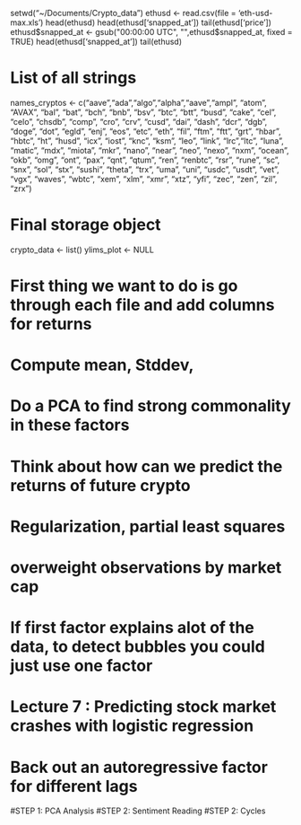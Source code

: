 setwd("~/Documents/Crypto_data")
ethusd <- read.csv(file = 'eth-usd-max.xls')
head(ethusd)
head(ethusd['snapped_at'])
tail(ethusd['price'])
ethusd$snapped_at <- gsub("00:00:00 UTC", "",ethusd$snapped_at, fixed = TRUE)
head(ethusd['snapped_at'])
tail(ethusd)

# List of all strings
names_cryptos  <- c("aave","ada","algo","alpha","aave","ampl", "atom", "AVAX", "bal", "bat", "bch",
"bnb", "bsv", "btc", "btt", "busd", "cake", "cel", "celo", "chsdb", "comp", "cro", "crv", "cusd",
"dai", "dash", "dcr", "dgb", "doge", "dot", "egld", "enj", "eos", "etc", "eth", "fil", "ftm", "ftt",
"grt", "hbar", "hbtc", "ht", "husd", "icx", "iost", "knc", "ksm", "leo", "link", "lrc","ltc", "luna",
"matic", "mdx", "miota", "mkr", "nano", "near", "neo", "nexo", "nxm", "ocean", "okb", "omg", "ont", 
"pax", "qnt", "qtum", "ren", "renbtc", "rsr", "rune", "sc", "snx", "sol", "stx", "sushi", "theta", "trx",
"uma", "uni", "usdc", "usdt", "vet", "vgx", "waves", "wbtc", "xem", "xlm", "xmr", "xtz", "yfi", "zec", 
"zen", "zil", "zrx")


# Final storage object
crypto_data   <- list()
ylims_plot    <- NULL

# First thing we want to do is go through each file and add columns for returns

# Compute mean, Stddev, 
# Do a PCA to find strong commonality in these factors 
# Think about how can we predict the returns of future crypto 
# Regularization, partial least squares 
# overweight observations by market cap 
# If first factor explains alot of the data, to detect bubbles you could just use one factor 
# Lecture 7 : Predicting stock market crashes with logistic regression 
# Back out an autoregressive factor for different lags 

#STEP 1: PCA Analysis
#STEP 2: Sentiment Reading
#STEP 2: Cycles
